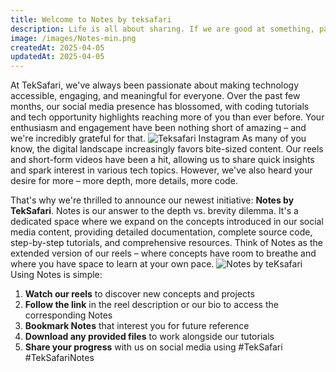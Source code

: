 ```yaml
---
title: Welcome to Notes by teksafari
description: Life is all about sharing. If we are good at something, pass it on. - Mary Berry
image: /images/Notes-min.png
createdAt: 2025-04-05
updatedAt: 2025-04-05
---
```

At TekSafari, we've always been passionate about making technology accessible, engaging, and meaningful for everyone. Over the past few months, our social media presence has blossomed, with coding tutorials and tech opportunity highlights reaching more of you than ever before. Your enthusiasm and engagement have been nothing short of amazing – and we're incredibly grateful for that.
![Teksafari Instagram](/images/InstagramTS-min.PNG)
As many of you know, the digital landscape increasingly favors bite-sized content. Our reels and short-form videos have been a hit, allowing us to share quick insights and spark interest in various tech topics. However, we've also heard your desire for more – more depth, more details, more code.

That's why we're thrilled to announce our newest initiative: **Notes by TekSafari**.
Notes is our answer to the depth vs. brevity dilemma. It's a dedicated space where we expand on the concepts introduced in our social media content, providing detailed documentation, complete source code, step-by-step tutorials, and comprehensive resources.
Think of Notes as the extended version of our reels – where concepts have room to breathe and where you have space to learn at your own pace.
![Notes by teKsafari](/images/NotesTS-min.png)
Using Notes is simple:

1. **Watch our reels** to discover new concepts and projects
2. **Follow the link** in the reel description or our bio to access the corresponding Notes
3. **Bookmark Notes** that interest you for future reference
4. **Download any provided files** to work alongside our tutorials
5. **Share your progress** with us on social media using #TekSafari #TekSafariNotes